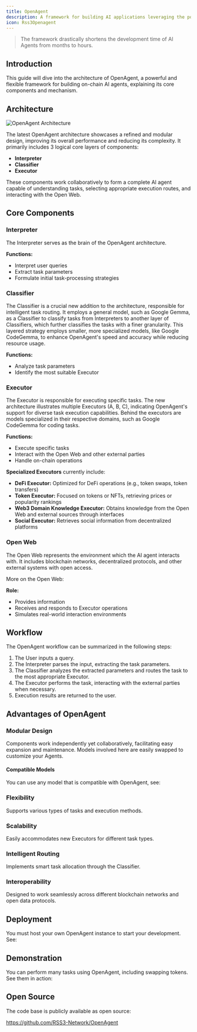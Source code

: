 ```yaml
---
title: OpenAgent
description: A framework for building AI applications leveraging the power of the Open Web.
icon: Rss3Openagent
---
```


> The framework drastically shortens the development time of AI Agents from months to hours.

## Introduction

This guide will dive into the architecture of OpenAgent, a powerful and flexible framework for building on-chain AI agents, explaining its core components and mechanism.

## Architecture

![OpenAgent Architecture](./assets/architecture.png)

The latest OpenAgent architecture showcases a refined and modular design, improving its overall performance and reducing its complexity. It primarily includes 3 logical core layers of components:

- **Interpreter**
- **Classifier**
- **Executor**

These components work collaboratively to form a complete AI agent capable of understanding tasks, selecting appropriate execution routes, and interacting with the Open Web.

## Core Components

### Interpreter

The Interpreter serves as the brain of the OpenAgent architecture.

**Functions:**

- Interpret user queries
- Extract task parameters
- Formulate initial task-processing strategies

### Classifier

The Classifier is a crucial new addition to the architecture, responsible for intelligent task routing. It employs a general model, such as Google Gemma, as a Classifier to classify tasks from Interpreters to another layer of Classifiers, which further classifies the tasks with a finer granularity. This layered strategy employs smaller, more specialized models, like Google CodeGemma, to enhance OpenAgent's speed and accuracy while reducing resource usage.

**Functions:**

- Analyze task parameters
- Identify the most suitable Executor

### Executor

The Executor is responsible for executing specific tasks. The new architecture illustrates multiple Executors (A, B, C), indicating OpenAgent's support for diverse task execution capabilities. Behind the executors are models specialized in their respective domains, such as Google CodeGemma for coding tasks.

**Functions:**

- Execute specific tasks
- Interact with the Open Web and other external parties
- Handle on-chain operations

**Specialized Executors** currently include:

- **DeFi Executor:** Optimized for DeFi operations (e.g., token swaps, token transfers)
- **Token Executor:** Focused on tokens or NFTs, retrieving prices or popularity rankings
- **Web3 Domain Knowledge Executor:** Obtains knowledge from the Open Web and external sources through interfaces
- **Social Executor:** Retrieves social information from decentralized platforms

### Open Web

The Open Web represents the environment which the AI agent interacts with. It includes blockchain networks, decentralized protocols, and other external systems with open access.

More on the Open Web:

<Card title="Open Web" href="/guide/core/open-web" />

**Role:**

- Provides information
- Receives and responds to Executor operations
- Simulates real-world interaction environments

## Workflow

The OpenAgent workflow can be summarized in the following steps:

1. The User inputs a query.
2. The Interpreter parses the input, extracting the task parameters.
3. The Classifier analyzes the extracted parameters and routes the task to the most appropriate Executor.
4. The Executor performs the task, interacting with the external parties when necessary.
5. Execution results are returned to the user.

## Advantages of OpenAgent

### **Modular Design**

Components work independently yet collaboratively, facilitating easy expansion and maintenance. Models involved here are easily swapped to customize your Agents.

#### Compatible Models

You can use any model that is compatible with OpenAgent, see:

<Card title="Compatible Models" href="/guide/ai/openagent/compatible-models" />

### **Flexibility**

Supports various types of tasks and execution methods.

### **Scalability**

Easily accommodates new Executors for different task types.

### **Intelligent Routing**

Implements smart task allocation through the Classifier.

### **Interoperability**

Designed to work seamlessly across different blockchain networks and open data protocols.

## Deployment

You must host your own OpenAgent instance to start your development. See:

<Card title="Deployment" href="/guide/ai/openagent/deployment" />

## Demonstration

You can perform many tasks using OpenAgent, including swapping tokens. See them in action:

<Card title="Chainlit" href="/guide/ai/openagent/deployment/chainlit" />

## Open Source

The code base is publicly available as open source:

https://github.com/RSS3-Network/OpenAgent
